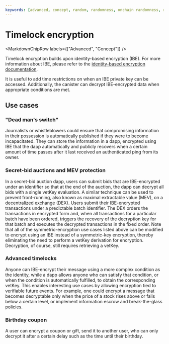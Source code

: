```yaml
---
keywords: [advanced, concept, random, randomness, onchain randomness, raw_rand]
---
```



# Timelock encryption

<MarkdownChipRow labels={["Advanced", "Concept"]} />

Timelock encryption builds upon identity-based encryption (IBE). For more information about IBE, please refer to the [identity-based encryption documentation](/docs/building-apps/network-features/vetkeys/identity-based-encryption).

It is useful to add time restrictions on when an IBE private key can be accessed. Additionally, the canister can decrypt IBE-encrypted data when appropriate conditions are met.

## Use cases

### "Dead man's switch"

Journalists or whistleblowers could ensure that compromising information in their possession is automatically published if they were to become incapacitated. They can store the information in a dapp, encrypted using IBE that the dapp automatically and publicly recovers when a certain amount of time passes after it last received an authenticated ping from its owner.

### Secret-bid auctions and MEV protection

In a secret-bid auction dapp, users can submit bids that are IBE-encrypted under an identifier so that at the end of the auction, the dapp can decrypt all bids with a single vetKey evaluation. A similar technique can be used to prevent front-running, also known as maximal extractable value (MEV), on a decentralized exchange (DEX). Users submit their IBE-encrypted transactions under a predictable batch identifier. The DEX orders the transactions in encrypted form and, when all transactions for a particular batch have been ordered, triggers the recovery of the decryption key for that batch and executes the decrypted transactions in the fixed order. Note that all of the symmetric-encryption use cases listed above can be modified to encrypt using an IBE instead of a symmetric-key encryption, thereby eliminating the need to perform a vetKey derivation for encryption. Decryption, of course, still requires retrieving a vetKey.

### Advanced timelocks

Anyone can IBE-encrypt their message using a more complex condition as the identity, while a dapp allows anyone who can satisfy that condition, or when the condition is automatically fulfilled, to obtain the corresponding vetKey. This enables interesting use cases by allowing encryption tied to verifiable future events. For example, one could encrypt a message that becomes decryptable only when the price of a stock rises above or falls below a certain level, or implement information escrow and break-the-glass policies.

### Birthday coupon

A user can encrypt a coupon or gift, send it to another user, who can only decrypt it after a certain delay such as the time until their birthday.